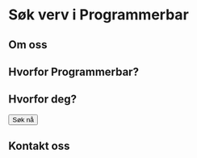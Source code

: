 
# Søk verv i Programmerbar

## Om oss

## Hvorfor Programmerbar?

## Hvorfor deg?

<Button asChild>
  <Link href="/sok/bar">Søk nå</Link>
</Button>

## Kontakt oss
